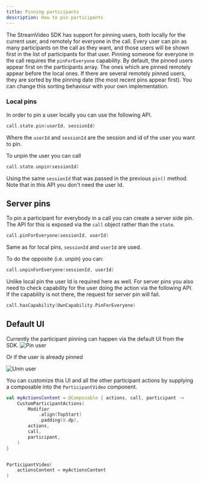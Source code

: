 ```yaml
---
title: Pinning participants
description: How to pin participants
---
```


The StreamVideo SDK has support for pinning users, both locally for the current user, and remotely for everyone in the call.
Every user can pin as many participants on the call as they want, and those users will be shown first in the list of participants for that user. Pinning someone for everyone in the call requires the `pinForEveryone` capability.
By default, the pinned users appear first on the participants array. The ones which are pinned remotely appear before the local ones. If there are several remotely pinned users, they are sorted by the pinning date (the most recent pins appear first). You can change this sorting behaviour with your own implementation.

### Local pins
In order to pin a user locally you can use the following API.

```kotlin
call.state.pin(userId, sessionId)
```
Where the `userId` and `sessionId` are the session and id of the user you want to pin.

To unpin the user you can call
```kotlin
call.state.unpin(sessionId)
```
Using the same `sessionId` that was passed in the previous `pin()` method. Note that in this API you don't need the user Id.

## Server pins

To pin a participant for everybody in a call you can create a server side pin. 
The API for this is exposed via the `call` object rather than the `state`.

```kotlin
call.pinForEveryone(sessionId, userId)
```
Same as for local pins, `sessionId` and `userId` are used.

To do the opposite (i.e. unpin) you can:
```kotlin
call.unpinForEveryone(sessionId, userId)
```
Unlike local pin the user Id is required here as well.
For server pins you also need to check capability for the user doing the action via the following API. If the capability is not there, the request for server pin will fail.
```kotlin
call.hasCapability(OwnCapability.PinForEveryone)
```

## Default UI
Currently the participant pinning can happen via the default UI from the SDK.
![Pin user](../assets/cookbook/pin-user-ui.png)

Or if the user is already pinned

![Unin user](../assets/cookbook/pin-user-ui-off.png)

You can customize this UI and all the other participant actions by supplying a composable into the `ParticipantVideo` component.

```kotlin
val myActionsContent = @Composable { actions, call, participant ->
    CustomParticipantActions(
        Modifier
            .align(TopStart)
            .padding(8.dp),
        actions,
        call,
        participant,
    )
}


ParticipantVideo(
    actionsContent = myActionsContent
)
```
